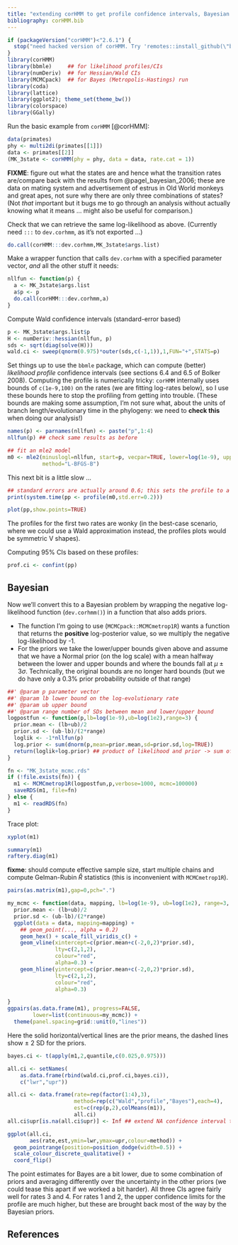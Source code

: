 ```yaml
---
title: "extending corHMM to get profile confidence intervals, Bayesian credible intervals, etc."
bibliography: corHMM.bib
---
```


```r
if (packageVersion("corHMM")<"2.6.1") {
  stop("need hacked version of corHMM. Try 'remotes::install_github(\"bbolker/corHMM\")'")
}
library(corHMM)
library(bbmle)     ## for likelihood profiles/CIs
library(numDeriv)  ## for Hessian/Wald CIs
library(MCMCpack)  ## for Bayes (Metropolis-Hastings) run
library(coda)
library(lattice)
library(ggplot2); theme_set(theme_bw())
library(colorspace)
library(GGally)
```

Run the basic example from `corHMM` [@corHMM]:

```r
data(primates)
phy <- multi2di(primates[[1]])
data <- primates[[2]]
(MK_3state <- corHMM(phy = phy, data = data, rate.cat = 1))
```

**FIXME**: figure out what the states are and hence what the transition rates are/compare back
with the results from @pagel_bayesian_2006; these are data on mating system and
advertisement of estrus in Old World monkeys and great apes, not sure why there are only three combinations
of states? (Not *that* important but it bugs me to go through an analysis without actually knowing what it means ... might also be useful for comparison.)

Check that we can retrieve the same log-likelihood as above.
(Currently need `:::` to `dev.corhmm`, as it's not exported ...)

```r
do.call(corHMM:::dev.corhmm,MK_3state$args.list)
```

Make a wrapper function that calls `dev.corhmm` with a specified parameter vector,
*and* all the other stuff it needs:

```r
nllfun <- function(p) {
  a <- MK_3state$args.list
  a$p <- p
  do.call(corHMM:::dev.corhmm,a)
}
```

Compute Wald confidence intervals (standard-error based)

```r
p <- MK_3state$args.list$p
H <- numDeriv::hessian(nllfun, p)
sds <- sqrt(diag(solve(H)))
wald.ci <- sweep(qnorm(0.975)*outer(sds,c(-1,1)),1,FUN="+",STATS=p)
```

Set things up to use the `bbmle` package, which can compute (better) *likelihood profile* confidence intervals (see sections 6.4 and 6.5 of Bolker 2008). Computing the profile is numerically tricky: `corHMM` internally uses bounds of `c(1e-9,100)` on the rates (we are fitting log-rates below), so I use these bounds here to stop the profiling from getting into trouble. (These bounds are making some assumption, I'm not sure what, about the units of branch length/evolutionary time in the phylogeny: we need to **check this** when doing our analysis!)

```r
names(p) <- parnames(nllfun) <- paste("p",1:4)
nllfun(p) ## check same results as before

## fit an mle2 model
m0 <- mle2(minuslogl=nllfun, start=p, vecpar=TRUE, lower=log(1e-9), upper=log(100),
           method="L-BFGS-B")
```

This next bit is a little slow ...
```r
## standard errors are actually around 0.6; this sets the profile to a finer resolution
print(system.time(pp <- profile(m0,std.err=0.2)))
```

```r
plot(pp,show.points=TRUE)
```

The profiles for the first two rates are wonky (in the best-case scenario, where we could use a Wald approximation instead, the profiles plots would be symmetric V shapes).

Computing 95% CIs based on these profiles:

```r
prof.ci <- confint(pp)
```

## Bayesian

Now we'll convert this to a Bayesian problem by wrapping the negative log-likelihood function
(`dev.corhmm()`) in a function that also adds priors.

- The function I'm going to use (`MCMCpack::MCMCmetrop1R`) wants a function that returns
the **positive** log-posterior value, so we multiply the negative log-likelihood by -1.
- For the priors we take the lower/upper bounds given above and assume that we have a Normal prior (on the log scale) with a mean halfway between the lower and upper bounds and where the bounds fall at $\mu \pm 3\sigma$. Technically, the original bounds are no longer hard bounds (but we do have only a 0.3% prior probability outside of that range)

```r
##' @param p parameter vector
##' @param lb lower bound on the log-evolutionary rate
##' @param ub upper bound
##' @param range number of SDs between mean and lower/upper bound
logpostfun <- function(p,lb=log(1e-9),ub=log(1e2),range=3) {
  prior.mean <- (lb+ub)/2
  prior.sd <- (ub-lb)/(2*range)
  loglik <- -1*nllfun(p)
  log.prior <- sum(dnorm(p,mean=prior.mean,sd=prior.sd,log=TRUE))
  return(loglik+log.prior) ## product of likelihood and prior -> sum of LL and log-prior
}
```

```r
fn <- "MK_3state_mcmc.rds"
if (!file.exists(fn)) {
  m1 <- MCMCmetrop1R(logpostfun,p,verbose=1000, mcmc=100000)
  saveRDS(m1, file=fn)
} else {
  m1 <- readRDS(fn)
}
```

Trace plot:

```r
xyplot(m1)
```

```r
summary(m1)
raftery.diag(m1)
```

**fixme**: should compute effective sample size, start multiple chains and compute Gelman-Rubin $\hat R$ statistics (this is inconvenient with `MCMCmetrop1R`).

```r
pairs(as.matrix(m1),gap=0,pch=".")
```

```r

my_mcmc <- function(data, mapping, lb=log(1e-9), ub=log(1e2), range=3, ...) {
  prior.mean <- (lb+ub)/2
  prior.sd <- (ub-lb)/(2*range)
  ggplot(data = data, mapping=mapping) +
    ## geom_point(..., alpha = 0.2)
    geom_hex() + scale_fill_viridis_c() +
    geom_vline(xintercept=c(prior.mean+c(-2,0,2)*prior.sd),
               lty=c(2,1,2),
               colour="red",
               alpha=0.3) +
    geom_hline(yintercept=c(prior.mean+c(-2,0,2)*prior.sd),
               lty=c(2,1,2),
               colour="red",
               alpha=0.3)

}
ggpairs(as.data.frame(m1), progress=FALSE,
        lower=list(continuous=my_mcmc)) +
  theme(panel.spacing=grid::unit(0,"lines"))
```

Here the solid horizontal/vertical lines are the prior means, the dashed lines show ± 2 SD for the priors.

```r
bayes.ci <- t(apply(m1,2,quantile,c(0.025,0.975)))
```
```r
all.ci <- setNames(
    as.data.frame(rbind(wald.ci,prof.ci,bayes.ci)),
    c("lwr","upr"))

all.ci <- data.frame(rate=rep(factor(1:4),3),
                     method=rep(c("Wald","profile","Bayes"),each=4),
                     est=c(rep(p,2),colMeans(m1)),
                     all.ci)
all.ci$upr[is.na(all.ci$upr)] <- Inf ## extend NA confidence interval to limit of graph

ggplot(all.ci,
       aes(rate,est,ymin=lwr,ymax=upr,colour=method)) +
  geom_pointrange(position=position_dodge(width=0.5)) +
  scale_colour_discrete_qualitative() +
  coord_flip()
```                     

The point estimates for Bayes are a bit lower, due to some combination of priors
and averaging differently over the uncertainty in the other priors (we could tease
this apart if we worked a bit harder). All three CIs agree fairly well for rates 3 and 4.
For rates 1 and 2, the upper confidence limits for the profile are much higher, but these
are brought back most of the way by the Bayesian priors.

## References
